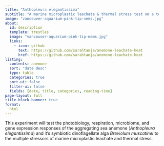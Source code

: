 ```yaml
---
title: "Anthopleura elegantissima"
subtitle: "A marine microplastic leachate & thermal stress test on a temperate clonal symbiotic cnidarian"
image: "vancouver-aquarium-pink-tip-nems.jpg"
about:
  id: description
  template: trestles
  image: "vancouver-aquarium-pink-tip-nems.jpg"
  links:
    - icon: github
      text: https://github.com/sarahtanja/anemone-leachate-heat
      href: https://github.com/sarahtanja/anemone-leachate-heat
listing: 
  contents: anemone
  sort: "date desc"
  type: table
  categories: true
  sort-ui: false
  filter-ui: false
  fields: [date, title, categories, reading-time]
page-layout: full
title-block-banner: true
format:
  html
---
```


::: {#description}
This experiment will test the photobiology, respiration, microbiome, and gene expression responses of the aggregating sea anemone (*Anthopleura elegantissima*) and it's symbiotic dinoflagellate alga *Breviolum muscatinei* to the multiple stressors of marine microplastic leachate and thermal stress.
:::
